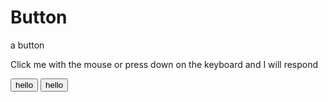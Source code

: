 
<Meta title="design system/atoms/button" />

# Button

<Subtitle>a button</Subtitle>

Click me with the mouse or press down on the keyboard and I will respond

<Canvas>
  <Story name="basic">
    <Button>hello</Button>
  </Story>
</Canvas>

<Canvas>
  <Story name="with custom class and style">
    <Button customClass={styles.storyButton} customStyle={{ width: 120 }}>
      hello
    </Button>
  </Story>
</Canvas>
